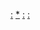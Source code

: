 {{Categories by country|nocat}}

[[Category:北美洲交通事故|:]]
[[Category:各国交通事故|*]]
[[Category:北美洲各国交通史|:]]
[[Category:北美洲各国事故|:]]